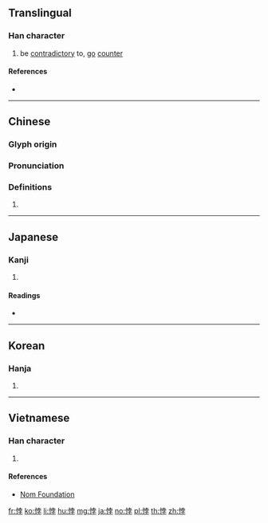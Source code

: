 ==Translingual==

===Han character===
{{Han char|rn=61|rad=心|as=07|sn=10|four=94047|canj=PJBD|ids=⿰忄孛}}

# be [[contradictory]] to, [[go]] [[counter]]

====References====
* {{Han ref|kx=0387.220|dkj=10663|dj=0720.040|hdz=42302.150|uh=6096|ud=24726|bh=AEAF|bd=44719}}

----

==Chinese==
{{zh-forms}}

===Glyph origin===
{{Han etym}}

===Pronunciation===
{{zh-pron
|m=bèi
|c=bui6,bui3
|h=pfs=
|md=
|mn=pōe
|w=
|mc=y
|oc=y
|cat=
}}

===Definitions===
{{zh-hanzi}}

# {{rfdef|lang=zh}}

----

==Japanese==

===Kanji===
{{ja-kanji|grade=|rs=心07}}

# {{defn|lang=ja|sort=心07}}

====Readings====
* {{ja-readings|goon=[[ばい]] (bai), [[ぼち]] (bochi), [[ぼつ]] (botsu)|kanon=[[はい]] (hai), [[ほつ]] (hotsu)|kun=[[もとる]] (motoru)}}

----

==Korean==

===Hanja===
{{ko-hanja|hangeul=[[패]], [[발]]|eumhun=|rv=pae, bal|mr=p'ae, pal|y=phay, pal}}

# {{defn|lang=ko|sort=心07}}

----

==Vietnamese==

===Han character===
{{vi-readings|rs=心07|hanviet=bội}}

# {{defn|lang=vi|sort=心07}}

====References====
* [http://nomfoundation.org/common/nom_details.php?codepoint=6096 Nom Foundation]

[[fr:悖]]
[[ko:悖]]
[[li:悖]]
[[hu:悖]]
[[mg:悖]]
[[ja:悖]]
[[no:悖]]
[[pl:悖]]
[[th:悖]]
[[zh:悖]]